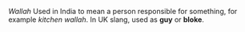 ''Wallah'' Used in India to mean a person responsible for something, for example ''kitchen wallah''. In UK slang, used as '''guy''' or '''bloke'''.